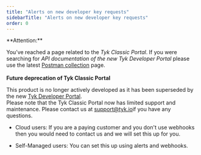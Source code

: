 ```yaml
---
title: "Alerts on new developer key requests"
sidebarTitle: "Alerts on new developer key requests"
order: 0
---
```



<Warning>
**Attention:**

You’ve reached a page related to the *Tyk Classic Portal*. If you were searching for *API documentation of the new Tyk
Developer Portal* please use the latest
[Postman collection](/mintdocs/product-stack/tyk-enterprise-developer-portal/api-documentation/tyk-edp-api) page.
<br />
<br />
**Future deprecation of Tyk Classic Portal**

This product is no longer actively developed as it
has been superseded by the new [Tyk Developer Portal](/mintdocs/portal/overview).
<br />
Please note that the Tyk Classic Portal now has limited support and maintenance. Please contact us at
[support@tyk.io](<mailto:support@tyk.io?subject=Tyk classic developer portal>)if you have any questions.
</Warning>


* Cloud users: If you are a paying customer and you don't use webhooks then you would need to contact us and we will set this up for you.

* Self-Managed users: You can set this up using alerts and webhooks.